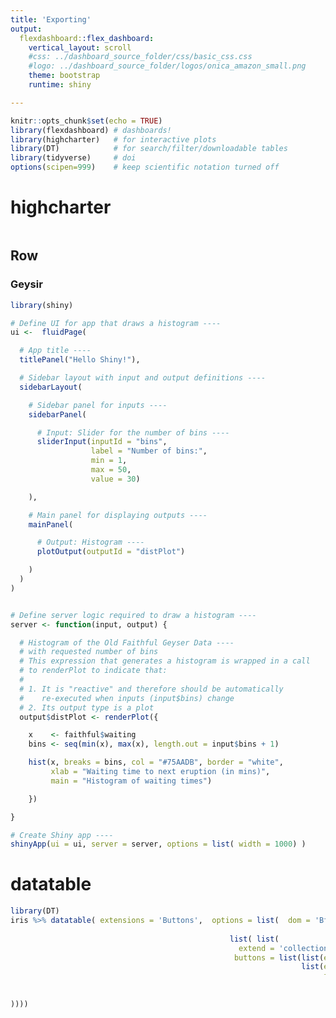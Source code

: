 ```yaml
---
title: 'Exporting'
output: 
  flexdashboard::flex_dashboard:
    vertical_layout: scroll
    #css: ../dashboard_source_folder/css/basic_css.css
    #logo: ../dashboard_source_folder/logos/onica_amazon_small.png
    theme: bootstrap
    runtime: shiny

---
```


```r
knitr::opts_chunk$set(echo = TRUE) 
library(flexdashboard) # dashboards!
library(highcharter)   # for interactive plots
library(DT)            # for search/filter/downloadable tables
library(tidyverse)     # doi
options(scipen=999)    # keep scientific notation turned off
```

highcharter
=====================================

```r

```

Row{data-height=2000}
---------------------------------------

### Geysir
```r
library(shiny)

# Define UI for app that draws a histogram ----
ui <-  fluidPage(

  # App title ----
  titlePanel("Hello Shiny!"),

  # Sidebar layout with input and output definitions ----
  sidebarLayout(

    # Sidebar panel for inputs ----
    sidebarPanel(

      # Input: Slider for the number of bins ----
      sliderInput(inputId = "bins",
                  label = "Number of bins:",
                  min = 1,
                  max = 50,
                  value = 30)

    ),

    # Main panel for displaying outputs ----
    mainPanel(

      # Output: Histogram ----
      plotOutput(outputId = "distPlot")

    )
  )
)


# Define server logic required to draw a histogram ----
server <- function(input, output) {

  # Histogram of the Old Faithful Geyser Data ----
  # with requested number of bins
  # This expression that generates a histogram is wrapped in a call
  # to renderPlot to indicate that:
  #
  # 1. It is "reactive" and therefore should be automatically
  #    re-executed when inputs (input$bins) change
  # 2. Its output type is a plot
  output$distPlot <- renderPlot({

    x    <- faithful$waiting
    bins <- seq(min(x), max(x), length.out = input$bins + 1)

    hist(x, breaks = bins, col = "#75AADB", border = "white",
         xlab = "Waiting time to next eruption (in mins)",
         main = "Histogram of waiting times")

    })

}

# Create Shiny app ----
shinyApp(ui = ui, server = server, options = list( width = 1000) )
```


datatable
=====================================


```r
library(DT)
iris %>% datatable( extensions = 'Buttons',  options = list(  dom = 'Bfrtip',
                                                                                                 buttons = 
                                                 list( list(
                                                   extend = 'collection',
                                                  buttons = list(list(extend='csv',filename='iris_summary.csv'),
                                                                 list(extend='excel',
                                                                      filename = 'iris_summary.xlsx') ),text="Download"
                                                               
                                                                                                 
))))
```